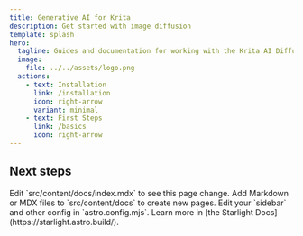 ```yaml
---
title: Generative AI for Krita
description: Get started with image diffusion
template: splash
hero:
  tagline: Guides and documentation for working with the Krita AI Diffusion plugin
  image:
    file: ../../assets/logo.png
  actions:
    - text: Installation
      link: /installation
      icon: right-arrow
      variant: minimal
    - text: First Steps
      link: /basics
      icon: right-arrow
---
```



## Next steps

<CardGrid stagger>
	<Card title="Update content" icon="pencil">
		Edit `src/content/docs/index.mdx` to see this page change.
	</Card>
	<Card title="Add new content" icon="add-document">
		Add Markdown or MDX files to `src/content/docs` to create new pages.
	</Card>
	<Card title="Configure your site" icon="setting">
		Edit your `sidebar` and other config in `astro.config.mjs`.
	</Card>
	<Card title="Read the docs" icon="open-book">
		Learn more in [the Starlight Docs](https://starlight.astro.build/).
	</Card>
</CardGrid>
